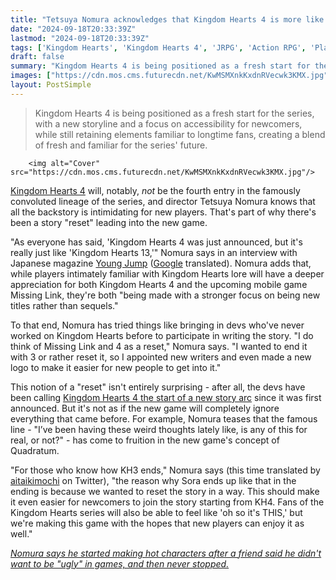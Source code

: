 ```yaml
---
title: "Tetsuya Nomura acknowledges that Kingdom Hearts 4 is more like Kingdom Hearts 13, but the story's gotten a 'reset' to keep new players from getting confused"
date: "2024-09-18T20:33:39Z"
lastmod: "2024-09-18T20:33:39Z"
tags: ['Kingdom Hearts', 'Kingdom Hearts 4', 'JRPG', 'Action RPG', 'PlayStation', 'Xbox', 'PC', 'Nomura', 'Tetsuya Nomura', 'Disney', 'Square Enix']
draft: false
summary: "Kingdom Hearts 4 is being positioned as a fresh start for the series, with a new storyline and a focus on accessibility for newcomers, while still retaining elements familiar to longtime fans, creating a blend of fresh and familiar for the series' future."
images: ["https://cdn.mos.cms.futurecdn.net/KwMSMXnkKxdnRVecwk3KMX.jpg"]
layout: PostSimple
---
```

> Kingdom Hearts 4 is being positioned as a fresh start for the series, with a new storyline and a focus on accessibility for newcomers, while still retaining elements familiar to longtime fans, creating a blend of fresh and familiar for the series' future.


        <img alt="Cover" src="https://cdn.mos.cms.futurecdn.net/KwMSMXnkKxdnRVecwk3KMX.jpg"/>
        
[Kingdom Hearts 4](https://www.gamesradar.com/kingdom-hearts-4-guide/) will, notably, *not* be the fourth entry in the famously convoluted lineage of the series, and director Tetsuya Nomura knows that all the backstory is intimidating for new players. That's part of why there's been a story "reset" leading into the new game.

"As everyone has said, 'Kingdom Hearts 4 was just announced, but it's really just like 'Kingdom Hearts 13,'" Nomura says in an interview with Japanese magazine [Young Jump](https://youngjump.jp/yj45_interview/02/index3.html) ([Google](https://www.gamesradar.com/tag/google/) translated). Nomura adds that, while players intimately familiar with Kingdom Hearts lore will have a deeper appreciation for both Kingdom Hearts 4 and the upcoming mobile game Missing Link, they're both "being made with a stronger focus on being new titles rather than sequels."

To that end, Nomura has tried things like bringing in devs who've never worked on Kingdom Hearts before to participate in writing the story. "I do think of Missing Link and 4 as a reset," Nomura says. "I wanted to end it with 3 or rather reset it, so I appointed new writers and even made a new logo to make it easier for new people to get into it."

This notion of a "reset" isn't entirely surprising - after all, the devs have been calling [Kingdom Hearts 4 the start of a new story arc](https://www.gamesradar.com/the-epic-new-storyline-of-kingdom-hearts-4-should-be-a-simple-one/) since it was first announced. But it's not as if the new game will completely ignore everything that came before. For example, Nomura teases that the famous line - "I’ve been having these weird thoughts lately like, is any of this for real, or not?" - has come to fruition in the new game's concept of Quadratum.

"For those who know how KH3 ends," Nomura says (this time translated by [aitaikimochi](https://x.com/aitaikimochi/status/1836430742106313034) on Twitter), "the reason why Sora ends up like that in the ending is because we wanted to reset the story in a way. This should make it even easier for newcomers to join the story starting from KH4. Fans of the Kingdom Hearts series will also be able to feel like 'oh so it's THIS,' but we're making this game with the hopes that new players can enjoy it as well."

[<em>Nomura says he started making hot characters after a friend said he didn't want to be "ugly" in games, and then never stopped.</em>](https://www.gamesradar.com/games/jrpg/kingdom-hearts-and-final-fantasy-veteran-says-he-started-making-hot-characters-after-a-friend-said-he-didnt-want-to-be-ugly-in-games-and-then-never-stopped/)
        